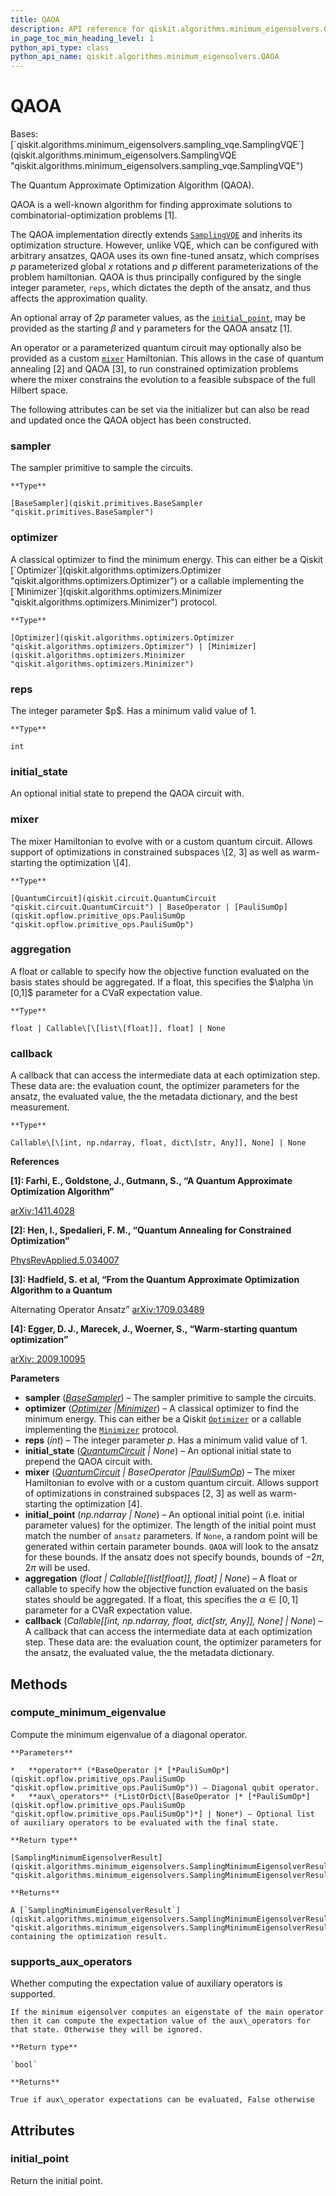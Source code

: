 ```yaml
---
title: QAOA
description: API reference for qiskit.algorithms.minimum_eigensolvers.QAOA
in_page_toc_min_heading_level: 1
python_api_type: class
python_api_name: qiskit.algorithms.minimum_eigensolvers.QAOA
---
```


# QAOA

<Class id="qiskit.algorithms.minimum_eigensolvers.QAOA" isDedicatedPage={true} github="https://github.com/qiskit/qiskit/tree/stable/0.22/qiskit/algorithms/minimum_eigensolvers/qaoa.py" signature="QAOA(sampler, optimizer, *, reps=1, initial_state=None, mixer=None, initial_point=None, aggregation=None, callback=None)" modifiers="class">
  Bases: [`qiskit.algorithms.minimum_eigensolvers.sampling_vqe.SamplingVQE`](qiskit.algorithms.minimum_eigensolvers.SamplingVQE "qiskit.algorithms.minimum_eigensolvers.sampling_vqe.SamplingVQE")

  The Quantum Approximate Optimization Algorithm (QAOA).

  QAOA is a well-known algorithm for finding approximate solutions to combinatorial-optimization problems \[1].

  The QAOA implementation directly extends [`SamplingVQE`](qiskit.algorithms.minimum_eigensolvers.SamplingVQE "qiskit.algorithms.minimum_eigensolvers.SamplingVQE") and inherits its optimization structure. However, unlike VQE, which can be configured with arbitrary ansatzes, QAOA uses its own fine-tuned ansatz, which comprises $p$ parameterized global $x$ rotations and $p$ different parameterizations of the problem hamiltonian. QAOA is thus principally configured by the single integer parameter, `reps`, which dictates the depth of the ansatz, and thus affects the approximation quality.

  An optional array of $2p$ parameter values, as the [`initial_point`](#qiskit.algorithms.minimum_eigensolvers.QAOA.initial_point "qiskit.algorithms.minimum_eigensolvers.QAOA.initial_point"), may be provided as the starting $\beta$ and $\gamma$ parameters for the QAOA ansatz \[1].

  An operator or a parameterized quantum circuit may optionally also be provided as a custom [`mixer`](#qiskit.algorithms.minimum_eigensolvers.QAOA.mixer "qiskit.algorithms.minimum_eigensolvers.QAOA.mixer") Hamiltonian. This allows in the case of quantum annealing \[2] and QAOA \[3], to run constrained optimization problems where the mixer constrains the evolution to a feasible subspace of the full Hilbert space.

  The following attributes can be set via the initializer but can also be read and updated once the QAOA object has been constructed.

  ### sampler

  <Attribute id="qiskit.algorithms.minimum_eigensolvers.QAOA.sampler">
    The sampler primitive to sample the circuits.

    **Type**

    [BaseSampler](qiskit.primitives.BaseSampler "qiskit.primitives.BaseSampler")
  </Attribute>

  ### optimizer

  <Attribute id="qiskit.algorithms.minimum_eigensolvers.QAOA.optimizer">
    A classical optimizer to find the minimum energy. This can either be a Qiskit [`Optimizer`](qiskit.algorithms.optimizers.Optimizer "qiskit.algorithms.optimizers.Optimizer") or a callable implementing the [`Minimizer`](qiskit.algorithms.optimizers.Minimizer "qiskit.algorithms.optimizers.Minimizer") protocol.

    **Type**

    [Optimizer](qiskit.algorithms.optimizers.Optimizer "qiskit.algorithms.optimizers.Optimizer") | [Minimizer](qiskit.algorithms.optimizers.Minimizer "qiskit.algorithms.optimizers.Minimizer")
  </Attribute>

  ### reps

  <Attribute id="qiskit.algorithms.minimum_eigensolvers.QAOA.reps">
    The integer parameter $p$. Has a minimum valid value of 1.

    **Type**

    int
  </Attribute>

  ### initial\_state

  <Attribute id="qiskit.algorithms.minimum_eigensolvers.QAOA.initial_state">
    An optional initial state to prepend the QAOA circuit with.
  </Attribute>

  ### mixer

  <Attribute id="qiskit.algorithms.minimum_eigensolvers.QAOA.mixer">
    The mixer Hamiltonian to evolve with or a custom quantum circuit. Allows support of optimizations in constrained subspaces \[2, 3] as well as warm-starting the optimization \[4].

    **Type**

    [QuantumCircuit](qiskit.circuit.QuantumCircuit "qiskit.circuit.QuantumCircuit") | BaseOperator | [PauliSumOp](qiskit.opflow.primitive_ops.PauliSumOp "qiskit.opflow.primitive_ops.PauliSumOp")
  </Attribute>

  ### aggregation

  <Attribute id="qiskit.algorithms.minimum_eigensolvers.QAOA.aggregation">
    A float or callable to specify how the objective function evaluated on the basis states should be aggregated. If a float, this specifies the $\alpha \in [0,1]$ parameter for a CVaR expectation value.

    **Type**

    float | Callable\[\[list\[float]], float] | None
  </Attribute>

  ### callback

  <Attribute id="qiskit.algorithms.minimum_eigensolvers.QAOA.callback">
    A callback that can access the intermediate data at each optimization step. These data are: the evaluation count, the optimizer parameters for the ansatz, the evaluated value, the the metadata dictionary, and the best measurement.

    **Type**

    Callable\[\[int, np.ndarray, float, dict\[str, Any]], None] | None
  </Attribute>

  **References**

  **\[1]: Farhi, E., Goldstone, J., Gutmann, S., “A Quantum Approximate Optimization Algorithm”**

  [arXiv:1411.4028](https://arxiv.org/abs/1411.4028)

  **\[2]: Hen, I., Spedalieri, F. M., “Quantum Annealing for Constrained Optimization”**

  [PhysRevApplied.5.034007](https://doi.org/10.1103/PhysRevApplied.5.034007)

  **\[3]: Hadfield, S. et al, “From the Quantum Approximate Optimization Algorithm to a Quantum**

  Alternating Operator Ansatz” [arXiv:1709.03489](https://arxiv.org/abs/1709.03489)

  **\[4]: Egger, D. J., Marecek, J., Woerner, S., “Warm-starting quantum optimization”**

  [arXiv: 2009.10095](https://arxiv.org/abs/2009.10095)

  **Parameters**

  *   **sampler** ([*BaseSampler*](qiskit.primitives.BaseSampler "qiskit.primitives.BaseSampler")) – The sampler primitive to sample the circuits.
  *   **optimizer** ([*Optimizer*](qiskit.algorithms.optimizers.Optimizer "qiskit.algorithms.optimizers.Optimizer")  *|*[*Minimizer*](qiskit.algorithms.optimizers.Minimizer "qiskit.algorithms.optimizers.Minimizer")) – A classical optimizer to find the minimum energy. This can either be a Qiskit [`Optimizer`](qiskit.algorithms.optimizers.Optimizer "qiskit.algorithms.optimizers.Optimizer") or a callable implementing the [`Minimizer`](qiskit.algorithms.optimizers.Minimizer "qiskit.algorithms.optimizers.Minimizer") protocol.
  *   **reps** (*int*) – The integer parameter $p$. Has a minimum valid value of 1.
  *   **initial\_state** ([*QuantumCircuit*](qiskit.circuit.QuantumCircuit "qiskit.circuit.QuantumCircuit") *| None*) – An optional initial state to prepend the QAOA circuit with.
  *   **mixer** ([*QuantumCircuit*](qiskit.circuit.QuantumCircuit "qiskit.circuit.QuantumCircuit")  *| BaseOperator |*[*PauliSumOp*](qiskit.opflow.primitive_ops.PauliSumOp "qiskit.opflow.primitive_ops.PauliSumOp")) – The mixer Hamiltonian to evolve with or a custom quantum circuit. Allows support of optimizations in constrained subspaces \[2, 3] as well as warm-starting the optimization \[4].
  *   **initial\_point** (*np.ndarray | None*) – An optional initial point (i.e. initial parameter values) for the optimizer. The length of the initial point must match the number of `ansatz` parameters. If `None`, a random point will be generated within certain parameter bounds. `QAOA` will look to the ansatz for these bounds. If the ansatz does not specify bounds, bounds of $-2\pi$, $2\pi$ will be used.
  *   **aggregation** (*float | Callable\[\[list\[float]], float] | None*) – A float or callable to specify how the objective function evaluated on the basis states should be aggregated. If a float, this specifies the $\alpha \in [0,1]$ parameter for a CVaR expectation value.
  *   **callback** (*Callable\[\[int, np.ndarray, float, dict\[str, Any]], None] | None*) – A callback that can access the intermediate data at each optimization step. These data are: the evaluation count, the optimizer parameters for the ansatz, the evaluated value, the the metadata dictionary.

  ## Methods

  <span id="qiskit-algorithms-minimum-eigensolvers-qaoa-compute-minimum-eigenvalue" />

  ### compute\_minimum\_eigenvalue

  <Function id="qiskit.algorithms.minimum_eigensolvers.QAOA.compute_minimum_eigenvalue" signature="QAOA.compute_minimum_eigenvalue(operator, aux_operators=None)">
    Compute the minimum eigenvalue of a diagonal operator.

    **Parameters**

    *   **operator** (*BaseOperator |* [*PauliSumOp*](qiskit.opflow.primitive_ops.PauliSumOp "qiskit.opflow.primitive_ops.PauliSumOp")) – Diagonal qubit operator.
    *   **aux\_operators** (*ListOrDict\[BaseOperator |* [*PauliSumOp*](qiskit.opflow.primitive_ops.PauliSumOp "qiskit.opflow.primitive_ops.PauliSumOp")*] | None*) – Optional list of auxiliary operators to be evaluated with the final state.

    **Return type**

    [SamplingMinimumEigensolverResult](qiskit.algorithms.minimum_eigensolvers.SamplingMinimumEigensolverResult "qiskit.algorithms.minimum_eigensolvers.SamplingMinimumEigensolverResult")

    **Returns**

    A [`SamplingMinimumEigensolverResult`](qiskit.algorithms.minimum_eigensolvers.SamplingMinimumEigensolverResult "qiskit.algorithms.minimum_eigensolvers.SamplingMinimumEigensolverResult") containing the optimization result.
  </Function>

  <span id="qiskit-algorithms-minimum-eigensolvers-qaoa-supports-aux-operators" />

  ### supports\_aux\_operators

  <Function id="qiskit.algorithms.minimum_eigensolvers.QAOA.supports_aux_operators" signature="QAOA.supports_aux_operators()" modifiers="classmethod">
    Whether computing the expectation value of auxiliary operators is supported.

    If the minimum eigensolver computes an eigenstate of the main operator then it can compute the expectation value of the aux\_operators for that state. Otherwise they will be ignored.

    **Return type**

    `bool`

    **Returns**

    True if aux\_operator expectations can be evaluated, False otherwise
  </Function>

  ## Attributes

  ### initial\_point

  <Attribute id="qiskit.algorithms.minimum_eigensolvers.QAOA.initial_point">
    Return the initial point.
  </Attribute>
</Class>

